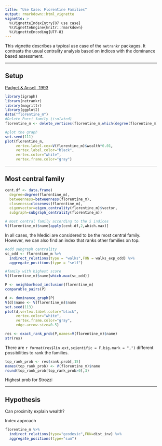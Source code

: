 ```yaml
---
title: "Use Case: Florentine Families"
output: rmarkdown::html_vignette
vignette: >
  %\VignetteIndexEntry{07 use case}
  %\VignetteEngine{knitr::rmarkdown}
  %\VignetteEncoding{UTF-8}
---
```


This vignette describes a typical use case of the `netrankr` packages. It contrasts
the usual centrality analysis based on indices with the dominance based assessment.

________________________________________________________________________________


## Setup
[Padget & Ansell, 1993](http://www.journals.uchicago.edu/doi/abs/10.1086/230190)

```r
library(igraph)
library(netrankr)
library(magrittr)
library(ggplot2)
data("florentine_m")
#Delete Pucci family (isolated)
florentine_m <- delete_vertices(florentine_m,which(degree(florentine_m)==0))
```

```r
#plot the graph
set.seed(111)
plot(florentine_m,
     vertex.label.cex=V(florentine_m)$wealth*0.01,
     vertex.label.color="black",
     vertex.color="white",
     vertex.frame.color="gray")
```

________________________________________________________________________________

## Most central family

```r
cent.df <- data.frame(
  degree=degree(florentine_m),
  betweenness=betweenness(florentine_m),
  closeness=closeness(florentine_m),
  eigenvector=eigen_centrality(florentine_m)$vector,
  subgraph=subgraph_centrality(florentine_m))

# most central family according to the 5 indices
V(florentine_m)$name[apply(cent.df,2,which.max)]
```

In all cases, the Medici are considered to be the most central family. However,
we can also find an index that ranks other families on top.

```r
#odd subgraph centrality
sc_odd <- florentine_m %>% 
  indirect_relations(type = "walks",FUN = walks_exp_odd) %>% 
  aggregate_positions(type = "self")

#family with highest score 
V(florentine_m)$name[which.max(sc_odd)]
```

```r
P <- neighborhood_inclusion(florentine_m)
comparable_pairs(P)
```

```r
d <- dominance_graph(P)
V(d)$name <- V(florentine_m)$name
set.seed(113)
plot(d,vertex.label.color="black",
     vertex.color="white",
     vertex.frame.color="gray",
     edge.arrow.size=0.5)
```

```r
res <- exact_rank_prob(P,names=V(florentine_m)$name)
str(res)
```
There are `r format(res$lin.ext,scientific = F,big.mark = ",")` different possibilities to rank
the families.

```r
top_rank_prob <- res$rank.prob[,15]
names(top_rank_prob) <- V(florentine_m)$name
round(top_rank_prob[top_rank_prob>0],3)
```
Highest prob for Strozzi

________________________________________________________________________________

## Hypothesis

Can proximity explain wealth?

Index approach
```r
florentine_m %>% 
  indirect_relations(type="geodesic",FUN=dist_inv) %>% 
  aggregate_positions(type="sum")

```